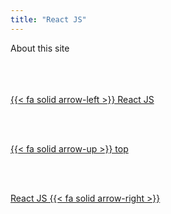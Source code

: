 ```yaml
---
title: "React JS"
---
```


About this site<!--- navLinks -->
<br><br>
<div class=row>
<br>
<div class='column left previous'>
<br>
[{{< fa solid arrow-left >}} React JS](/reactjs/rjslab3.qmd)
<br>
</div>
<br>
<div class='column center'>
<br>
[{{< fa solid arrow-up >}} top](#top)
<br>
</div>
<br>
<div class='column right next'>
<br>
[React JS  {{< fa solid arrow-right >}}](/reactjs/rjslab5.qmd)
<br>
</div>
<br>
</div>
